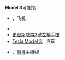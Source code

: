 {{NoteTA
|G1=Sega
}}
'''Model 3'''可能指：

* {{tsl|en|MVP Model 3}}，飞机
* {{tsl|en|Pescara Model 3 Helicopter}}
* [[史密斯威森3號左輪手槍|史密斯威森3號左輪手槍]]
* [[Tesla_Model_3|Tesla Model 3]]，汽车
* {{le|世嘉 Model 3|Sega Model 3}}，[[街機|街機]]主機板
{{Disambiguation|Cat=字母数字组合消歧义}}